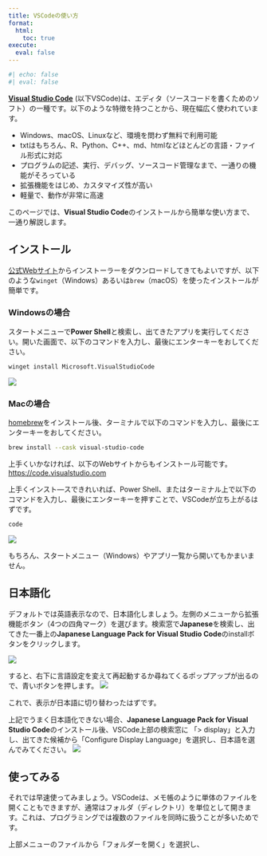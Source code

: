 ```yaml
---
title: VSCodeの使い方
format:
  html:
    toc: true
execute: 
  eval: false
---
```


```r
#| echo: false
#| eval: false
```

**[Visual Studio Code](https://code.visualstudio.com/)** (以下VSCode)は、エディタ（ソースコードを書くためのソフト）の一種です。以下のような特徴を持つことから、現在幅広く使われています。

- Windows、macOS、Linuxなど、環境を問わず無料で利用可能 
- txtはもちろん、R、Python、C++、md、htmlなどほとんどの言語・ファイル形式に対応 
- プログラムの記述、実行、デバッグ、ソースコード管理なまで、一通りの機能がそろっている 
- 拡張機能をはじめ、カスタマイズ性が高い 
- 軽量で、動作が非常に高速
 
 このページでは、**Visual Studio Code**のインストールから簡単な使い方まで、一通り解説します。

## インストール

[公式Webサイト](https://code.visualstudio.com/)からインストーラーをダウンロードしてきてもよいですが、以下のような`winget`（Windows）あるいは`brew`（macOS）を使ったインストールが簡単です。

::: panel-tabset
### Windowsの場合

スタートメニューで**Power Shell**と検索し、出てきたアプリを実行してください。開いた画面で、以下のコマンドを入力し、最後にエンターキーをおしてください。

```bash
winget install Microsoft.VisualStudioCode
```

![](vscode/rsc/powershell_vscode.png)

### Macの場合

[homebrew](https://brew.sh)をインストール後、ターミナルで以下のコマンドを入力し、最後にエンターキーをおしてください。

```bash
brew install --cask visual-studio-code
```
:::

:::{.callout-note}
上手くいかなければ、以下のWebサイトからもインストール可能です。<br/>
[https://code.visualstudio.com](https://code.visualstudio.com/)
:::

上手くインスト―スできれいれば、Power Shell、またはターミナル上で以下のコマンドを入力し、最後にエンターキーを押すことで、VSCodeが立ち上がるはずです。
```bash
code
```

![](vscode/rsc/initial.png)

:::{.callout-note}
もちろん、スタートメニュー（Windows）やアプリ一覧から開いてもかまいません。
:::

## 日本語化
デフォルトでは英語表示なので、日本語化しましょう。左側のメニューから拡張機能ボタン（4つの四角マーク）を選びます。検索窓で**Japanese**を検索し、出てきた一番上の**Japanese Language Pack for Visual Studio Code**のinstallボタンをクリックします。

![](vscode/rsc/ext_japanese.png)

すると、右下に言語設定を変えて再起動するか尋ねてくるポップアップが出るので、青いボタンを押します。
![](vscode/rsc/ext_japanese_ok.png)

これで、表示が日本語に切り替わったはずです。

:::{.callout-note}
上記でうまく日本語化できない場合、**Japanese Language Pack for Visual Studio Code**のインストール後、VSCode上部の検索窓に 「> display」と入力し、出てきた候補から「Configure Display Language」を選択し、日本語を選んでみてください。
![](vscode/rsc/ext_japanese_config.png)
:::

## 使ってみる
それでは早速使ってみましょう。VSCodeは、メモ帳のように単体のファイルを開くこともできますが、通常はフォルダ（ディレクトリ）を単位として開きます。これは、プログラミングでは複数のファイルを同時に扱うことが多いためです。

上部メニューのファイルから「フォルダーを開く」を選択し、